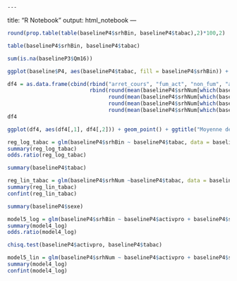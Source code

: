                                                                                                                                                                                                                                                                                          ---
title: "R Notebook"
output: html_notebook
---
```{r}
round(prop.table(table(baselineP4$srhBin, baselineP4$tabac),2)*100,2)
```
```{r}
table(baselineP4$srhBin, baselineP4$tabac)
```

```{r}
sum(is.na(baselineP3$Qm16))
```

```{r}
ggplot(baseline$P4, aes(baselineP4$tabac, fill = baselineP4$srhBin)) + geom_bar(position="dodge", stat="count")
```
```{r}
df4 = as.data.frame(cbind(rbind("arret_cours", "fum_act", "non_fum", "anc_fum"),
                          rbind(round(mean(baselineP4$srhNum[which(baselineP4$tabac == "arret_cours")]),2),
                                round(mean(baselineP4$srhNum[which(baselineP4$tabac == "fum_act")]),2),
                                round(mean(baselineP4$srhNum[which(baselineP4$tabac == "non_fum")]),2),
                                round(mean(baselineP4$srhNum[which(baselineP4$tabac == "anc_fum")]),2))))
df4
```
```{r}
ggplot(df4, aes(df4[,1], df4[,2])) + geom_point() + ggtitle("Moyenne de santé perçue chez les fumeurs, non fumeurs, anciens fumeurs \n et fumeurs en cours d'arrêt")
```

```{r}
reg_log_tabac = glm(baselineP4$srhBin ~ baselineP4$tabac, data = baselineP4, family = "binomial")
summary(reg_log_tabac)
odds.ratio(reg_log_tabac)
```
```{r}
summary(baselineP4$tabac)
```


```{r}
reg_lin_tabac = glm(baselineP4$srhNum ~baselineP4$tabac, data = baselineP4, family = "gaussian")
summary(reg_lin_tabac)
confint(reg_lin_tabac)
```
```{r}
summary(baselineP4$sexe)
```


```{r}
model5_log = glm(baselineP4$srhBin ~ baselineP4$activpro + baselineP4$sexe + baselineP4$age0 + baselineP4$entourage + baselineP4$tabac, data = baselineP4, family = "binomial") 
summary(model4_log)
odds.ratio(model4_log)
```
```{r}
chisq.test(baselineP4$activpro, baselineP4$tabac)
```
```{r}
model5_lin = glm(baselineP4$srhNum ~ baselineP4$activpro + baselineP4$sexe + baselineP4$age0 + baselineP4$entourage + baselineP4$tabac, data = baselineP4, family = "gaussian") 
summary(model4_log)
confint(model4_log)
```
